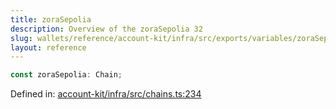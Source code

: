 ```yaml
---
title: zoraSepolia
description: Overview of the zoraSepolia 32
slug: wallets/reference/account-kit/infra/src/exports/variables/zoraSepolia
layout: reference
---
```


```ts
const zoraSepolia: Chain;
```

Defined in: [account-kit/infra/src/chains.ts:234](https://github.com/alchemyplatform/aa-sdk/blob/923a52171f7246172caf350853843e6680197da9/account-kit/infra/src/chains.ts#L234)
